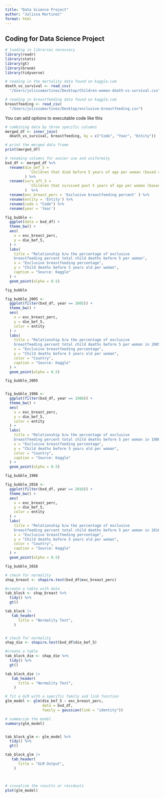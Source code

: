 ```yaml
---
title: "Data Science Project"
author: "Julissa Martinez"
format: html
---
```


## Coding for Data Science Project 


```r

# loading in libraries necessary 
library(readr)
library(stats)
library(gt)
library(broom)
library(tidyverse)

# reading in the mortality data found on kaggle.com 
death_vs_survival <- read_csv(
  "/Users/julissamartinez/Desktop/Children-woman-death-vs-survival.csv")

# reading in breastfeeding data found on kaggle.com 
breastfeeding <- read_csv(
  "/Users/julissamartinez/Desktop/exclusive-breastfeeding.csv")


```

You can add options to executable code like this 

```r

# combining data by three specific columns 
merged_df <- inner_join(
  death_vs_survival, breastfeeding, by = c("Code", "Year", "Entity"))

# print the merged data frame
print(merged_df)

# renaming columns for easier use and uniformity 
bxd_df <- merged_df %>%
  rename(die_bef_5 = 
           `Children that died before 5 years of age per woman (based on Gapminder (2017))` 
         ) %>%
  rename(surv_aft_5 = 
           `Children that survived past 5 years of age per woman (based on Gapminder (2017))`
         )  %>%
  rename(exc_breast_perc = 'Exclusive breastfeeding percent' ) %>% 
  rename(entity = 'Entity') %>% 
  rename(code = "Code") %>% 
  rename(year = 'Year')


```




```r

fig_bubble <-
  ggplot(data = bxd_df) +
  theme_bw() +
  aes(
    x = exc_breast_perc,
    y = die_bef_5,
  ) +
  labs(
    title = "Relationship b/w the percentage of exclusive 
    breastfeeding percent total child deaths before 5 per woman",
    x = "Exclusive breastfeeding percentage",
    y = "Child deaths before 5 years old per woman",
    caption = "Source: Kaggle"
  ) +
  geom_point(alpha = 0.5) 

fig_bubble

```

```r


fig_bubble_2005 <-
  ggplot(filter(bxd_df, year == 2005)) +
  theme_bw() +
  aes(
    x = exc_breast_perc,
    y = die_bef_5,
    color = entity
  ) +
  labs(
    title = "Relationship b/w the percentage of exclusive 
    breastfeeding percent total child deaths before 5 per woman in 2005",
    x = "Exclusive breastfeeding percentage",
    y = "Child deaths before 5 years old per woman",
    color = "Country",
    caption = "Source: Kaggle"
  ) +
  geom_point(alpha = 0.5) 

fig_bubble_2005



```


```r

fig_bubble_1986 <-
  ggplot(filter(bxd_df, year == 1986)) +
  theme_bw() +
  aes(
    x = exc_breast_perc,
    y = die_bef_5,
    color = entity
  ) +
  labs(
    title = "Relationship b/w the percentage of exclusive 
    breastfeeding percent total child deaths before 5 per woman in 1986",
    x = "Exclusive breastfeeding percentage",
    y = "Child deaths before 5 years old per woman",
    color = "Country",
    caption = "Source: Kaggle"
  ) +
  geom_point(alpha = 0.5) 

fig_bubble_1986


```


```r

fig_bubble_2016 <-
  ggplot(filter(bxd_df, year == 2016)) +
  theme_bw() +
  aes(
    x = exc_breast_perc,
    y = die_bef_5,
    color = entity
  ) +
  labs(
    title = "Relationship b/w the percentage of exclusive 
    breastfeeding percent total child deaths before 5 per woman in 2016",
    x = "Exclusive breastfeeding percentage",
    y = "Child deaths before 5 years old per woman",
    color = "Country",
    caption = "Source: Kaggle"
  ) +
  geom_point(alpha = 0.5) 

fig_bubble_2016

```



```r

# check for normality 
shap_breast <- shapiro.test(bxd_df$exc_breast_perc)

#create a table with data
tab_block <- shap_breast %>% 
  tidy() %>% 
  gt()

tab_block |>
   tab_header(
      title = "Normality Test",
    )


# check for normality 
shap_die <- shapiro.test(bxd_df$die_bef_5)

#create a table
tab_block_die <- shap_die %>% 
  tidy() %>% 
  gt()

tab_block_die |>
   tab_header(
      title = "Normality Test",
    )


```


```r

# fit a GLM with a specific family and link function
glm_model <- glm(die_bef_5 ~ exc_breast_perc, 
                 data = bxd_df,
                 family = gaussian(link = "identity"))

# summarize the model
summary(glm_model)


tab_block_glm <- glm_model %>% 
  tidy() %>% 
  gt()

tab_block_glm |>
   tab_header(
      title = "GLM Output",
    )



# visualize the results or residuals
plot(glm_model)


```

